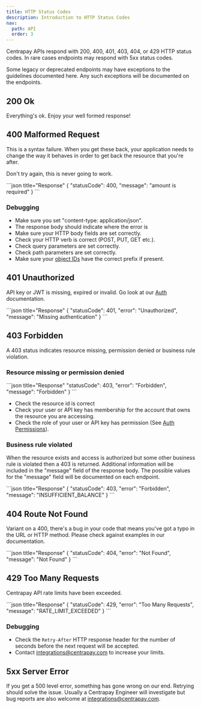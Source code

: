 ```yaml
---
title: HTTP Status Codes
description: Introduction to HTTP Status Codes
nav:
  path: API
  order: 3
---
```


Centrapay APIs respond with 200, 400, 401, 403, 404, or 429 HTTP status codes.
In rare cases endpoints may respond with 5xx status codes.

Some legacy or deprecated endpoints may have exceptions to the guidelines
documented here. Any such exceptions will be documented on the endpoints.

## 200 Ok

Everything's ok. Enjoy your well formed response!

## 400 Malformed Request

This is a syntax failure. When you get these back, your application needs to change the way it
behaves in order to get back the resource that you're after.

Don't try again, this is never going to work.

<CodePanel>
  ```json  title="Response"
  {
    "statusCode": 400,
    "message": "amount is required"
  }
  ```
</CodePanel>

### Debugging
* Make sure you set "content-type: application/json".
* The response body should indicate where the error is
* Make sure your HTTP body fields are set correctly.
* Check your HTTP verb is correct (POST, PUT, GET etc.).
* Check query parameters are set correctly.
* Check path parameters are set correctly.
* Make sure your [object IDs](/api/object-ids) have the correct prefix if present.

## 401 Unauthorized

API key or JWT is missing, expired or invalid. Go look at our [Auth](/api/auth) documentation.

<CodePanel>
  ```json title="Response"
  {
    "statusCode": 401,
    "error": "Unauthorized",
    "message": "Missing authentication"
  }
  ```
</CodePanel>

## 403 Forbidden

A 403 status indicates resource missing, permission denied or
business rule violation.

### Resource missing or permission denied

<CodePanel>
  ```json title="Response"
    "statusCode": 403,
    "error": "Forbidden",
    "message": "Forbidden"
  }
  ```
</CodePanel>

* Check the resource id is correct
* Check your user or API key has membership for the account that owns the resource you are accessing.
* Check the role of your user or API key has permission (See [Auth Permissions](/api/auth#permissions)).

### Business rule violated

When the resource exists and access is authorized but some other business rule
is violated then a 403 is returned. Additional information will be included in
the "message" field of the response body. The possible values for the "message"
field will be documented on each endpoint.

<CodePanel>
  ```json title="Response"
  {
    "statusCode": 403,
    "error": "Forbidden",
    "message": "INSUFFICIENT_BALANCE"
  }
  ```
</CodePanel>

## 404 Route Not Found

Variant on a 400, there's a bug in your code that means you've got a typo in
the URL or HTTP method. Please check against examples in our documentation.

<CodePanel>
```json title="Response"
{
  "statusCode": 404,
  "error": "Not Found",
  "message": "Not Found"
}
```
</CodePanel>

## 429 Too Many Requests

Centrapay API rate limits have been exceeded.

<CodePanel>
```json title="Response"
{
  "statusCode": 429,
  "error": "Too Many Requests",
  "message": "RATE_LIMIT_EXCEEDED"
}
```
</CodePanel>

### Debugging
* Check the `Retry-After` HTTP response header for the number of seconds
  before the next request will be accepted.
* Contact integrations@centrapay.com to increase your limits.

## 5xx Server Error

If you get a 500 level error, something has gone wrong on our end. Retrying
should solve the issue. Usually a Centrapay Engineer will investigate but
bug reports are also welcome at integrations@centrapay.com.
